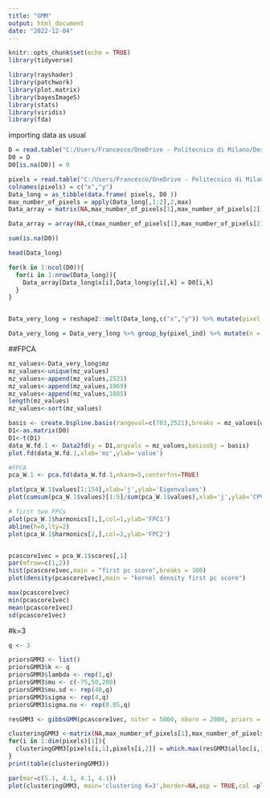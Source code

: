 ```yaml
---
title: "GMM"
output: html_document
date: "2022-12-04"
---
```


```r
knitr::opts_chunk$set(echo = TRUE)
library(tidyverse)

library(rayshader)
library(patchwork)
library(plot.matrix)
library(bayesImageS)
library(stats)
library(viridis)
library(fda)
```

importing data as usual

```r
D = read.table("C:/Users/Francesco/OneDrive - Politecnico di Milano/Desktop/154 variabili/101_peptidi-PreProcessed-IM-Step1-Step2-Step4-Step5-101.txt")
D0 = D
D0[is.na(D0)] = 0

pixels = read.table("C:/Users/Francesco/OneDrive - Politecnico di Milano/Desktop/154 variabili/101_peptidi-PreProcessed-XYCoordinates-Step1-Step2-Step4-Step5-101.txt")
colnames(pixels) = c("x","y")
Data_long = as_tibble(data.frame( pixels, D0 ))
max_number_of_pixels = apply(Data_long[,1:2],2,max)
Data_array = matrix(NA,max_number_of_pixels[1],max_number_of_pixels[2])

Data_array = array(NA,c(max_number_of_pixels[1],max_number_of_pixels[2],ncol(D0)))

sum(is.na(D0))

head(Data_long)

for(k in 1:ncol(D0)){
  for(i in 1:nrow(Data_long)){
    Data_array[Data_long$x[i],Data_long$y[i],k] = D0[i,k]
  }
}


Data_very_long = reshape2::melt(Data_long,c("x","y")) %>% mutate(pixel_ind = paste0(x,"_",y), value_ind = rep(1:nrow(Data_long),ncol(D0)))

Data_very_long = Data_very_long %>% group_by(pixel_ind) %>% mutate(n = row_number()) %>% ungroup() %>% mutate(mz = as.integer(substr(variable,2,16)))

```

##FPCA

```r
mz_values<-Data_very_long$mz
mz_values<-unique(mz_values)
mz_values<-append(mz_values,2521)
mz_values<-append(mz_values,1069)
mz_values<-append(mz_values,1085)
length(mz_values)
mz_values<-sort(mz_values)

basis <- create.bspline.basis(rangeval=c(703,2521),breaks = mz_values[which(mz_values<1800)], norder=2)
D1<-as.matrix(D0)
D1<-t(D1)
data_W.fd.1 <- Data2fd(y = D1,argvals = mz_values,basisobj = basis)
plot.fd(data_W.fd.1,xlab='mz',ylab='value')

#FPCA
pca_W.1 <- pca.fd(data_W.fd.1,nharm=5,centerfns=TRUE)

plot(pca_W.1$values[1:154],xlab='j',ylab='Eigenvalues')
plot(cumsum(pca_W.1$values)[1:5]/sum(pca_W.1$values),xlab='j',ylab='CPV',ylim=c(0.5,1))

# first two FPCs
plot(pca_W.1$harmonics[1,],col=1,ylab='FPC1')
abline(h=0,lty=2)
plot(pca_W.1$harmonics[2,],col=2,ylab='FPC2')


pcascore1vec = pca_W.1$scores[,1]
par(mfrow=c(1,2))
hist(pcascore1vec,main = "first pc score",breaks = 100)
plot(density(pcascore1vec),main = "kernel density first pc score")

max(pcascore1vec)
min(pcascore1vec)
mean(pcascore1vec)
sd(pcascore1vec)
```


#k=3

```r
q <- 3

priorsGMM3 <- list()
priorsGMM3$k <- q
priorsGMM3$lambda <- rep(1,q)
priorsGMM3$mu <- c(-75,50,200)
priorsGMM3$mu.sd <- rep(40,q)
priorsGMM3$sigma <- rep(4,q)
priorsGMM3$sigma.nu <- rep(0.05,q)

resGMM3 <- gibbsGMM(pcascore1vec, niter = 5000, nburn = 2000, priors = priorsGMM3)

clusteringGMM3 <-matrix(NA,max_number_of_pixels[1],max_number_of_pixels[2])
for(i in 1:dim(pixels)[1]){
  clusteringGMM3[pixels[i,1],pixels[i,2]] = which.max(resGMM3$alloc[i,])
}
print(table(clusteringGMM3))

par(mar=c(5.1, 4.1, 4.1, 4.1))
plot(clusteringGMM3, main='clustering K=3',border=NA,asp = TRUE,col =plasma,axis.col=NULL, axis.row=NULL, xlab='', ylab='',key = NULL)
```


